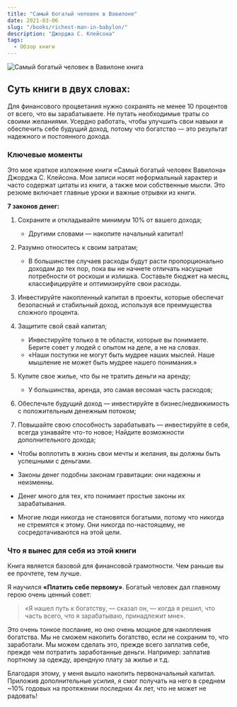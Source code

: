 ```yaml
---
title: "Самый богатый человек в Вавилоне"
date: 2021-03-06
slug: "/books/richest-man-in-babylon/"
description: "Джорджа С. Клейсона"
tags:
  - Обзор книги
---
```


<div className="image-container">
    <div className="image_item">
        <img alt="Самый богатый человек в Вавилоне книга" src="/images/richest-man-babylon-book.jpeg"/>
    </div>
</div>

<style jsx>{`
  .image-container {
    width: 350px;
    height: 350px;
    margin: auto;
    position: relative;
    margin-bottom: 150px;
    text-align: center;
  }
  .image-container img {
    max-width: 100%;
    max-height: 100%;
  }
`}</style>


 ## Суть книги в двух словах:

Для финансового процветания нужно сохранять не менее 10 процентов от всего, что вы зарабатываете. Не путать необходимые траты со своими желаниями. Усердно работать, чтобы улучшить свои навыки и обеспечить себе будущий доход, потому что богатство — это результат надежного и постоянного дохода.

### Ключевые моменты

Это мое краткое изложение книги «Самый богатый человек Вавилона» Джорджа С. Клейсона. Мои записи носят неформальный характер и часто содержат цитаты из книги, а также мои собственные мысли. 
Это резюме включает главные уроки и важные отрывки из книги.

**7 законов денег:**

1. Сохраните и откладывайте минимум 10% от вашего дохода;
    * Другими словами — накопите начальный капитал!

2. Разумно относитесь к своим затратам;
    * В большинстве случаев расходы будут расти пропорционально доходам до тех пор, пока вы не начнете отличать насущные потребности от роскоши и излишка. Составьте бюджет на месяц, классифицируйте и оптимизируйте свои расходы.
3. Инвестируйте накопленный капитал в проекты, которые обеспечат безопасный и стабильный доход, используя все преимущества сложного процента.
4. Защитите свой свай капитал;
    * Инвестируйте только в те области, которые вы понимаете. Берите совет у людей с опытом на деле, а не на словах.
    * «Наши поступки не могут быть мудрее наших мыслей. Наше мышление не может быть мудрее нашего понимания.»
5. Купите свое жилье, что бы не тратить деньги на аренду;
    * У большинства, аренда, это самая весомая часть расходов;
6. Обеспечьте будущий доход — инвестируйте в бизнес/недвижимость с положительным денежным потоком;
7. Повышайте свою способность зарабатывать — инвестируйте в себя, всегда узнавайте что-то новое; Найдите возможности дополнительного дохода;

* Чтобы воплотить в жизнь свои мечты и желания, вы должны быть успешными с деньгами.

* Законы денег подобны законам гравитации: они надежны и неизменны.
* Денег много для тех, кто понимает простые законы их зарабатывания.
* Многие люди никогда не становятся богатыми, потому что никогда не стремятся к этому. Они никогда по-настоящему, не сосредотачиваются на этой цели.

### Что я вынес для себя из этой книги 

Книга является базовой для финансовой грамотности. Чем раньше вы ее прочтете, тем лучше.

Я научился **«Платить себе первому»**. Богатый человек дал главному герою очень ценный совет: 

> «Я нашел путь к богатству, — сказал он, — когда я решил, что часть всего, что я зарабатываю, принадлежит мне». 

Это очень тонкое послание, но оно очень мощное для накопления богатства. 
Мы не сможем накопить богатство, если не сохраним то, что заработали. Мы можем сделать это, прежде всего заплатив себе, прежде чем потратить заработанные деньги. Например: заплатив портному за одежду, арендную плату за жилье и т.д.

Благодаря этому, у меня вышло накопить первоначальный капитал. Приложив дополнительные усилия, я смог получать на него в среднем ~10% годовых на протяжении последних 4х лет, что не может не радовать!